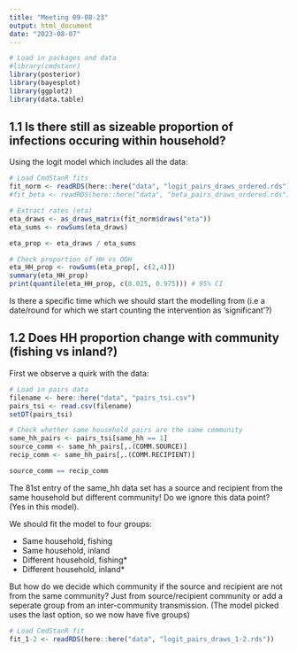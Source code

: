 ```yaml
---
title: "Meeting 09-08-23"
output: html_document
date: "2023-08-07"
---
```


```r
# Load in packages and data
#library(cmdstanr)
library(posterior)
library(bayesplot)
library(ggplot2)
library(data.table)
```

## 1.1 Is there still as sizeable proportion of infections occuring within household?

Using the logit model which includes all the data:

```r
# Load CmdStanR fits
fit_norm <- readRDS(here::here("data", "logit_pairs_draws_ordered.rds"))
#fit_beta <- readRDS(here::here("data", "beta_pairs_draws_ordered.rds"))

# Extract rates (eta)
eta_draws <- as_draws_matrix(fit_norm$draws("eta"))
eta_sums <- rowSums(eta_draws)

eta_prop <- eta_draws / eta_sums

# Check proportion of HH vs OOH
eta_HH_prop <- rowSums(eta_prop[, c(2,4)])
summary(eta_HH_prop)
print(quantile(eta_HH_prop, c(0.025, 0.975))) # 95% CI
```

Is there a specific time which we should start the modelling from (i.e a date/round for which we start counting the intervention as 'significant'?)

## 1.2 Does HH proportion change with community (fishing vs inland?)

First we observe a quirk with the data:

```r
# Load in pairs data
filename <- here::here("data", "pairs_tsi.csv")
pairs_tsi <- read.csv(filename)
setDT(pairs_tsi)

# Check whether same household pairs are the same community
same_hh_pairs <- pairs_tsi[same_hh == 1]
source_comm <- same_hh_pairs[,.(COMM.SOURCE)]
recip_comm <- same_hh_pairs[,.(COMM.RECIPIENT)]

source_comm == recip_comm
```

The 81st entry of the same_hh data set has a source and recipient from the same household but different community! Do we ignore this data point? (Yes in this 
model).

We should fit the model to four groups:

- Same household, fishing
- Same household, inland
- Different household, fishing*
- Different household, inland*

But how do we decide which community if the source and recipient are not from
the same community? Just from source/recipient community or add a seperate group
from an inter-community transmission. (The model picked uses the last option, so
we now have five groups)


```r
# Load CmdStanR fit
fit_1-2 <- readRDS(here::here("data", "logit_pairs_draws_1-2.rds"))
```